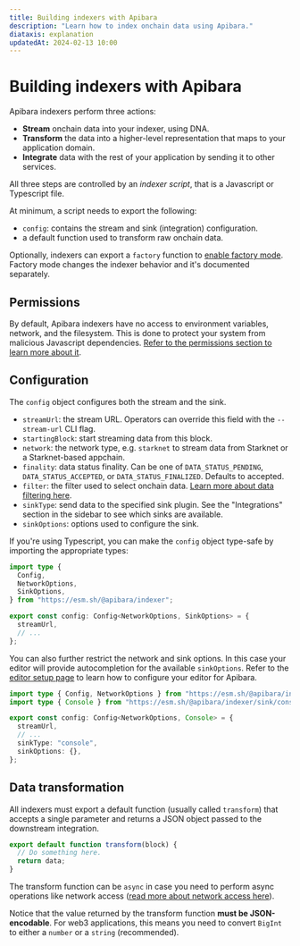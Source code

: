 ```yaml
---
title: Building indexers with Apibara
description: "Learn how to index onchain data using Apibara."
diataxis: explanation
updatedAt: 2024-02-13 10:00
---
```


# Building indexers with Apibara

Apibara indexers perform three actions:

- **Stream** onchain data into your indexer, using DNA.
- **Transform** the data into a higher-level representation that maps to your application domain.
- **Integrate** data with the rest of your application by sending it to other services.

All three steps are controlled by an _indexer script_, that is a Javascript or Typescript file.

At minimum, a script needs to export the following:

- `config`: contains the stream and sink (integration) configuration.
- a default function used to transform raw onchain data.

Optionally, indexers can export a `factory` function to [enable factory
mode](/docs/indexers/factory-mode). Factory mode changes the indexer behavior
and it's documented separately.

## Permissions

By default, Apibara indexers have no access to environment variables, network,
and the filesystem. This is done to protect your system from malicious
Javascript dependencies. [Refer to the permissions section to learn more about
it](/docs/indexers/permissions).

## Configuration

The `config` object configures both the stream and the sink.

- `streamUrl`: the stream URL. Operators can override this field with the `--stream-url` CLI flag.
- `startingBlock`: start streaming data from this block.
- `network`: the network type, e.g. `starknet` to stream data from Starknet or a Starknet-based appchain.
- `finality`: data status finality. Can be one of `DATA_STATUS_PENDING`,
  `DATA_STATUS_ACCEPTED`, or `DATA_STATUS_FINALIZED`. Defaults to accepted.
- `filter`: the filter used to select onchain data. [Learn more about data filtering here](/docs/indexers/filter).
- `sinkType`: send data to the specified sink plugin. See the "Integrations"
  section in the sidebar to see which sinks are available.
- `sinkOptions`: options used to configure the sink.

If you're using Typescript, you can make the `config` object type-safe by importing the appropriate types:

```ts [indexer.ts]
import type {
  Config,
  NetworkOptions,
  SinkOptions,
} from "https://esm.sh/@apibara/indexer";

export const config: Config<NetworkOptions, SinkOptions> = {
  streamUrl,
  // ...
};
```

You can also further restrict the network and sink options. In this case your
editor will provide autocompletion for the available `sinkOptions`.
Refer to the [editor setup page](/docs/indexers/editor-setup) to learn how to
configure your editor for Apibara.

```ts [indexer.ts]
import type { Config, NetworkOptions } from "https://esm.sh/@apibara/indexer";
import type { Console } from "https://esm.sh/@apibara/indexer/sink/console";

export const config: Config<NetworkOptions, Console> = {
  streamUrl,
  // ...
  sinkType: "console",
  sinkOptions: {},
};
```

## Data transformation

All indexers must export a default function (usually called `transform`) that
accepts a single parameter and returns a JSON object passed to the downstream
integration.

```ts [indexer.ts]
export default function transform(block) {
  // Do something here.
  return data;
}
```

The transform function can be `async` in case you need to perform async
operations like network access ([read more about network access
here](/docs/indexers/permissions/network)).

Notice that the value returned by the transform function **must be JSON-encodable**.
For web3 applications, this means you need to convert `BigInt` to either a
`number` or a `string` (recommended).
